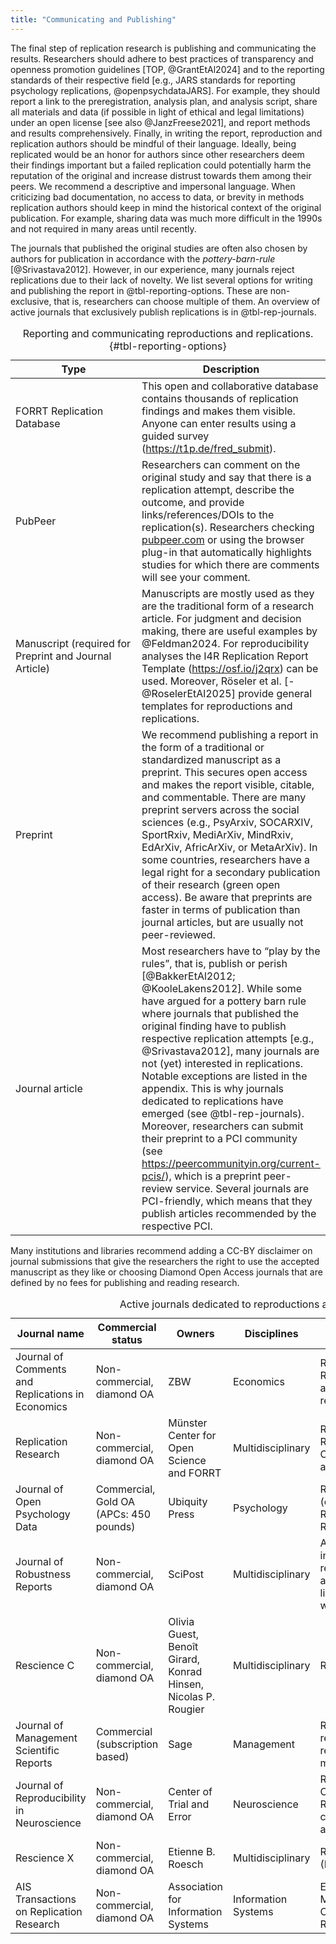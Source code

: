 ```yaml
---
title: "Communicating and Publishing"
---
```


The final step of replication research is publishing and communicating the results. Researchers should adhere to best practices of transparency and openness promotion guidelines [TOP, @GrantEtAl2024] and to the reporting standards of their respective field [e.g., JARS standards for reporting psychology replications, @openpsychdataJARS]. For example, they should report a link to the preregistration, analysis plan, and analysis script, share all materials and data (if possible in light of ethical and legal limitations) under an open license [see also @JanzFreese2021], and report methods and results comprehensively. Finally, in writing the report, reproduction and replication authors should be mindful of their language. Ideally, being replicated would be an honor for authors since other researchers deem their findings important but a failed replication could potentially harm the reputation of the original and increase distrust towards them among their peers. We recommend a descriptive and impersonal language. When criticizing bad documentation, no access to data, or brevity in methods replication authors should keep in mind the historical context of the original publication. For example, sharing data was much more difficult in the 1990s and not required in many areas until recently.

The journals that published the original studies are often also chosen by authors for publication in accordance with the *pottery-barn-rule* [@Srivastava2012]. However, in our experience, many journals reject replications due to their lack of novelty. We list several options for writing and publishing the report in @tbl-reporting-options. These are non-exclusive, that is, researchers can choose multiple of them. An overview of active journals that exclusively publish replications is in @tbl-rep-journals.

| Type | Description |
|---|---|
| FORRT Replication Database | This open and collaborative database contains thousands of replication findings and makes them visible. Anyone can enter results using a guided survey ([https://t1p.de/fred_submit](https://t1p.de/fred_submit)). |
| PubPeer | Researchers can comment on the original study and say that there is a replication attempt, describe the outcome, and provide links/references/DOIs to the replication(s). Researchers checking [pubpeer.com](https://pubpeer.com) or using the browser plug-in that automatically highlights studies for which there are comments will see your comment. |
| Manuscript (required for Preprint and Journal Article) | Manuscripts are mostly used as they are the traditional form of a research article. For judgment and decision making, there are useful examples by @Feldman2024. For reproducibility analyses the I4R Replication Report Template ([https://osf.io/j2qrx](https://osf.io/j2qrx)) can be used. Moreover, Röseler et al. [-@RoselerEtAl2025] provide general templates for reproductions and replications. |
| Preprint | We recommend publishing a report in the form of a traditional or standardized manuscript as a preprint. This secures open access and makes the report visible, citable, and commentable. There are many preprint servers across the social sciences (e.g., PsyArxiv, SOCARXIV, SportRxiv, MediArXiv, MindRxiv, EdArXiv, AfricArXiv, or MetaArXiv). In some countries, researchers have a legal right for a secondary publication of their research (green open access). Be aware that preprints are faster in terms of publication than journal articles, but are usually not peer-reviewed. |
| Journal article | Most researchers have to “play by the rules”, that is, publish or perish [@BakkerEtAl2012; @KooleLakens2012]. While some have argued for a pottery barn rule where journals that published the original finding have to publish respective replication attempts [e.g., @Srivastava2012], many journals are not (yet) interested in replications. Notable exceptions are listed in the appendix. This is why journals dedicated to replications have emerged (see @tbl-rep-journals). Moreover, researchers can submit their preprint to a PCI community (see [https://peercommunityin.org/current-pcis/](https://peercommunityin.org/current-pcis/)), which is a preprint peer-review service. Several journals are PCI-friendly, which means that they publish articles recommended by the respective PCI. 

: Reporting and communicating reproductions and replications. {#tbl-reporting-options}


Many institutions and libraries recommend adding a CC-BY disclaimer on journal submissions that give the researchers the right to use the accepted manuscript as they like or choosing Diamond Open Access journals that are defined by no fees for publishing and reading research.

| Journal name | Commercial status | Owners | Disciplines | Article types | Website |
|---|---|---|---|---|---|
| Journal of Comments and Replications in Economics | Non-commercial, diamond OA | ZBW | Economics | Replications, Reproductions and comments research | [https://jcr-econ.org](https://jcr-econ.org) |
| Replication Research | Non-commercial, diamond OA | Münster Center for Open Science and FORRT | Multidisciplinary | Reproductions, Replications, Conceptual articles | [https://replicationresearch.org](https://replicationresearch.org) |
| Journal of Open Psychology Data | Commercial, Gold OA (APCs: 450 pounds) | Ubiquity Press | Psychology | Reproductions (only as Registered Reports) | [https://openpsychologydata.metajnl.com](https://openpsychologydata.metajnl.com) |
| Journal of Robustness Reports | Non-commercial, diamond OA | SciPost | Multidisciplinary | At least two independent reproductions are required, limited to 500 words | [https://scipost.org/JRobustRep](https://scipost.org/JRobustRep) |
| Rescience C | Non-commercial, diamond OA | Olivia Guest, Benoît Girard, Konrad Hinsen, Nicolas P. Rougier | Multidisciplinary | Reproductions | [https://rescience.github.io](https://rescience.github.io) |
| Journal of Management Scientific Reports | Commercial (subscription based) | Sage | Management | Replications, reproductions, related methods | [https://smgmt.org/jomsr/](https://smgmt.org/jomsr/) |
| Journal of Reproducibility in Neuroscience | Non-commercial, diamond OA | Center of Trial and Error | Neuroscience | Replications, Comments, Reviews, conceptual articles | [https://jrn.trialanderror.org](https://jrn.trialanderror.org) |
| Rescience X | Non-commercial, diamond OA | Etienne B. Roesch | Multidisciplinary | Replications (Experiments) | [http://rescience.org/x](http://rescience.org/x) |
| AIS Transactions on Replication Research | Non-commercial, diamond OA | Association for Information Systems | Information Systems | Exact, Methodological, Conceptual Replications | [https://aisel.aisnet.org/trr/](https://aisel.aisnet.org/trr/) |

: Active journals dedicated to reproductions and replications. {#tbl-rep-journals}
